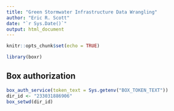 ```yaml
---
title: "Green Stormwater Infrastructure Data Wrangling"
author: "Eric R. Scott"
date: "`r Sys.Date()`"
output: html_document
---
```


```r
knitr::opts_chunk$set(echo = TRUE)
```

```r
library(boxr)
```


## Box authorization

```r
box_auth_service(token_text = Sys.getenv("BOX_TOKEN_TEXT"))
dir_id <- "233031886906"
box_setwd(dir_id)
```

